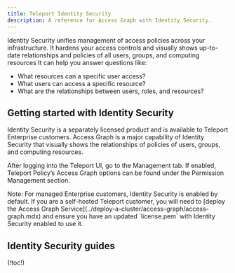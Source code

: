 ```yaml
---
title: Teleport Identity Security
description: A reference for Access Graph with Identity Security.
---
```


Identity Security unifies management of access policies across your infrastructure.
It hardens your access controls and visually shows up-to-date relationships and policies of all users, groups, and computing resources
It can help you answer questions like:

- What resources can a specific user access?
- What users can access a specific resource?
- What are the relationships between users, roles, and resources?

## Getting started with Identity Security

Identity Security is a separately licensed product and is available to Teleport Enterprise customers.
Access Graph is a major capability of Identity Security that visually shows the relationships of
policies of users, groups, and computing resources.

After logging into the Teleport UI, go to the Management tab. If enabled, Teleport Policy’s Access Graph options 
can be found under the Permission Management section.

<Admonition type="note">
Note: For managed Enterprise customers, Identity Security is enabled by default.
If you are a self-hosted Teleport customer, you will need to [deploy the Access Graph Service](../deploy-a-cluster/access-graph/access-graph.mdx) and ensure you have an updated
`license.pem` with Identity Security enabled to use it.
</Admonition>

## Identity Security guides

(!toc!)
